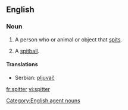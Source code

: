 ==English==
===Noun===
{{en-noun}}
# A person who or animal or object that [[spit]]s.
# {{baseball}} A [[spitball]].

====Translations====
{{trans-top|a person, animal or object that spits}}
* Serbian: [[pljuvač]] {{m}}
{{trans-bottom}}

[[Category:English agent nouns]]

[[fr:spitter]]
[[vi:spitter]]